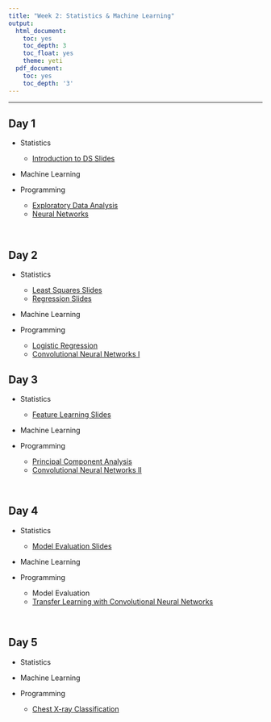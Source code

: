 ```yaml
---
title: "Week 2: Statistics & Machine Learning"
output:
  html_document:
    toc: yes
    toc_depth: 3
    toc_float: yes
    theme: yeti
  pdf_document:
    toc: yes
    toc_depth: '3'
---
```



---

## Day 1

* Statistics 
  * [Introduction to DS Slides](https://github.com/jlgrons/CELEHS-DSinA/blob/main/Documents/DSinA_Introduction.pdf)

* Machine Learning

* Programming
  * [Exploratory Data Analysis](https://github.com/jlgrons/CELEHS-DSinA/blob/main/Week_2_Materials/EDA.ipynb)
  * [Neural Networks](https://github.com/jlgrons/CELEHS-DSinA/blob/main/Week_2_Materials/Introduction_to_neural_networks.ipynb)

<br>

## Day 2

* Statistics 
  * [Least Squares Slides](https://github.com/jlgrons/CELEHS-DSinA/blob/main/Documents/DSinA_2021_StatLearning_LeastSquares.pdf)
   * [Regression Slides](https://github.com/jlgrons/CELEHS-DSinA/blob/main/Documents/DSinA_2021_StatLearning_Regression.pdf)

* Machine Learning

* Programming
  * [Logistic Regression](https://github.com/jlgrons/CELEHS-DSinA/blob/main/Week_2_Materials/Logistic_regression.ipynb)
  * [Convolutional Neural Networks I](https://github.com/jlgrons/CELEHS-DSinA/blob/main/Week_2_Materials/Introduction_to_CNN.ipynb)
<br>

## Day 3

* Statistics
  * [Feature Learning Slides](https://github.com/jlgrons/CELEHS-DSinA/blob/main/Documents/DSinA_2021_StatLearning_FeatureLearning.pdf)

* Machine Learning

* Programming
  * [Principal Component Analysis](https://github.com/jlgrons/CELEHS-DSinA/blob/main/Week_2_Materials/Introduction_to_PCA_MC.ipynb)
  * [Convolutional Neural Networks II](https://github.com/jlgrons/CELEHS-DSinA/blob/main/Week_2_Materials/Intro_to_CNN_II.ipynb)

<br>

## Day 4

* Statistics 
  * [Model Evaluation Slides](https://github.com/jlgrons/CELEHS-DSinA/blob/main/Documents/DSinA_Model_Evaluation.pdf)

* Machine Learning

* Programming
  * Model Evaluation
  * [Transfer Learning with Convolutional Neural Networks](https://github.com/jlgrons/CELEHS-DSinA/blob/main/Week_2_Materials/Transfer_Learning_CNN.ipynb)

<br>

## Day 5

* Statistics

* Machine Learning

* Programming
  * [Chest X-ray Classification](https://github.com/jlgrons/CELEHS-DSinA/blob/main/Week_2_Materials/Chest_XRayData.ipynb)
  
<br>  
  
  
  
